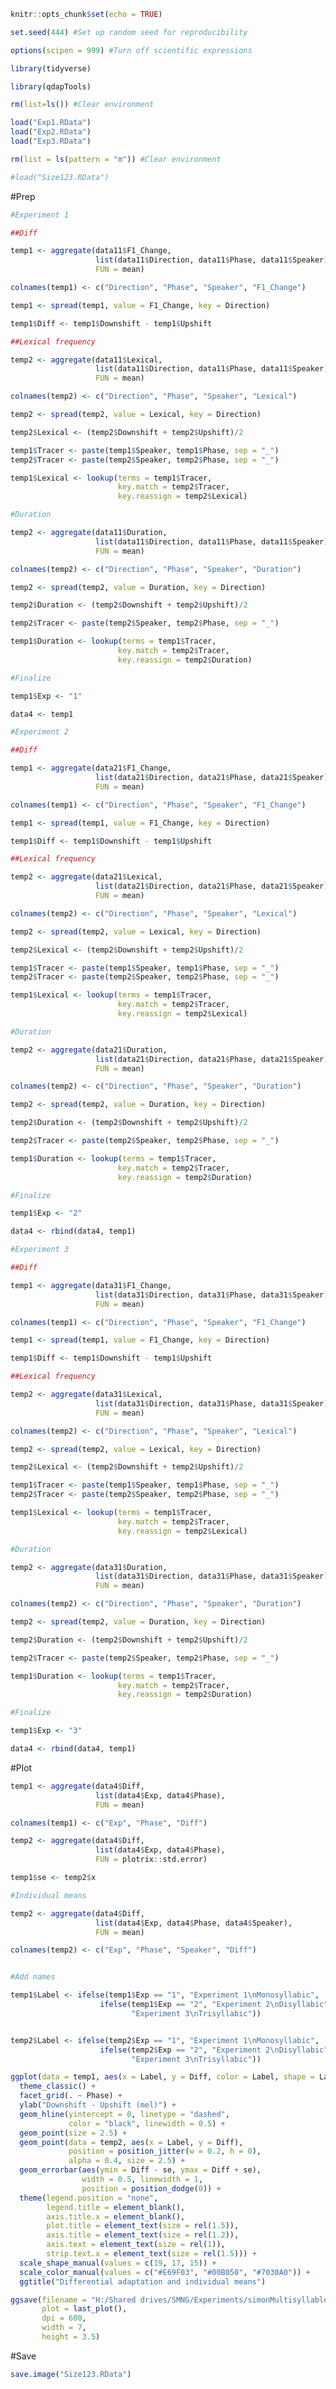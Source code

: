 

```r
knitr::opts_chunk$set(echo = TRUE)

set.seed(444) #Set up random seed for reproducibility

options(scipen = 999) #Turn off scientific expressions

library(tidyverse)

library(qdapTools)

rm(list=ls()) #Clear environment

load("Exp1.RData")
load("Exp2.RData")
load("Exp3.RData")

rm(list = ls(pattern = "m")) #Clear environment

#load("Size123.RData")
```

#Prep

```r
#Experiment 1

##Diff

temp1 <- aggregate(data11$F1_Change, 
                   list(data11$Direction, data11$Phase, data11$Speaker), 
                   FUN = mean) 

colnames(temp1) <- c("Direction", "Phase", "Speaker", "F1_Change")

temp1 <- spread(temp1, value = F1_Change, key = Direction)

temp1$Diff <- temp1$Downshift - temp1$Upshift

##Lexical frequency

temp2 <- aggregate(data11$Lexical, 
                   list(data11$Direction, data11$Phase, data11$Speaker), 
                   FUN = mean) 

colnames(temp2) <- c("Direction", "Phase", "Speaker", "Lexical")

temp2 <- spread(temp2, value = Lexical, key = Direction)

temp2$Lexical <- (temp2$Downshift + temp2$Upshift)/2

temp1$Tracer <- paste(temp1$Speaker, temp1$Phase, sep = "_")
temp2$Tracer <- paste(temp2$Speaker, temp2$Phase, sep = "_")

temp1$Lexical <- lookup(terms = temp1$Tracer, 
                        key.match = temp2$Tracer,
                        key.reassign = temp2$Lexical)

#Duration

temp2 <- aggregate(data11$Duration, 
                   list(data11$Direction, data11$Phase, data11$Speaker), 
                   FUN = mean) 

colnames(temp2) <- c("Direction", "Phase", "Speaker", "Duration")

temp2 <- spread(temp2, value = Duration, key = Direction)

temp2$Duration <- (temp2$Downshift + temp2$Upshift)/2

temp2$Tracer <- paste(temp2$Speaker, temp2$Phase, sep = "_")

temp1$Duration <- lookup(terms = temp1$Tracer, 
                        key.match = temp2$Tracer,
                        key.reassign = temp2$Duration)

#Finalize 

temp1$Exp <- "1"

data4 <- temp1
```

```r
#Experiment 2

##Diff

temp1 <- aggregate(data21$F1_Change, 
                   list(data21$Direction, data21$Phase, data21$Speaker), 
                   FUN = mean) 

colnames(temp1) <- c("Direction", "Phase", "Speaker", "F1_Change")

temp1 <- spread(temp1, value = F1_Change, key = Direction)

temp1$Diff <- temp1$Downshift - temp1$Upshift

##Lexical frequency

temp2 <- aggregate(data21$Lexical, 
                   list(data21$Direction, data21$Phase, data21$Speaker), 
                   FUN = mean) 

colnames(temp2) <- c("Direction", "Phase", "Speaker", "Lexical")

temp2 <- spread(temp2, value = Lexical, key = Direction)

temp2$Lexical <- (temp2$Downshift + temp2$Upshift)/2

temp1$Tracer <- paste(temp1$Speaker, temp1$Phase, sep = "_")
temp2$Tracer <- paste(temp2$Speaker, temp2$Phase, sep = "_")

temp1$Lexical <- lookup(terms = temp1$Tracer, 
                        key.match = temp2$Tracer,
                        key.reassign = temp2$Lexical)

#Duration

temp2 <- aggregate(data21$Duration, 
                   list(data21$Direction, data21$Phase, data21$Speaker), 
                   FUN = mean) 

colnames(temp2) <- c("Direction", "Phase", "Speaker", "Duration")

temp2 <- spread(temp2, value = Duration, key = Direction)

temp2$Duration <- (temp2$Downshift + temp2$Upshift)/2

temp2$Tracer <- paste(temp2$Speaker, temp2$Phase, sep = "_")

temp1$Duration <- lookup(terms = temp1$Tracer, 
                        key.match = temp2$Tracer,
                        key.reassign = temp2$Duration)

#Finalize 

temp1$Exp <- "2"

data4 <- rbind(data4, temp1)
```

```r
#Experiment 3

##Diff

temp1 <- aggregate(data31$F1_Change, 
                   list(data31$Direction, data31$Phase, data31$Speaker), 
                   FUN = mean) 

colnames(temp1) <- c("Direction", "Phase", "Speaker", "F1_Change")

temp1 <- spread(temp1, value = F1_Change, key = Direction)

temp1$Diff <- temp1$Downshift - temp1$Upshift

##Lexical frequency

temp2 <- aggregate(data31$Lexical, 
                   list(data31$Direction, data31$Phase, data31$Speaker), 
                   FUN = mean) 

colnames(temp2) <- c("Direction", "Phase", "Speaker", "Lexical")

temp2 <- spread(temp2, value = Lexical, key = Direction)

temp2$Lexical <- (temp2$Downshift + temp2$Upshift)/2

temp1$Tracer <- paste(temp1$Speaker, temp1$Phase, sep = "_")
temp2$Tracer <- paste(temp2$Speaker, temp2$Phase, sep = "_")

temp1$Lexical <- lookup(terms = temp1$Tracer, 
                        key.match = temp2$Tracer,
                        key.reassign = temp2$Lexical)

#Duration

temp2 <- aggregate(data31$Duration, 
                   list(data31$Direction, data31$Phase, data31$Speaker), 
                   FUN = mean) 

colnames(temp2) <- c("Direction", "Phase", "Speaker", "Duration")

temp2 <- spread(temp2, value = Duration, key = Direction)

temp2$Duration <- (temp2$Downshift + temp2$Upshift)/2

temp2$Tracer <- paste(temp2$Speaker, temp2$Phase, sep = "_")

temp1$Duration <- lookup(terms = temp1$Tracer, 
                        key.match = temp2$Tracer,
                        key.reassign = temp2$Duration)

#Finalize 

temp1$Exp <- "3"

data4 <- rbind(data4, temp1)
```

#Plot

```r
temp1 <- aggregate(data4$Diff, 
                   list(data4$Exp, data4$Phase), 
                   FUN = mean) 

colnames(temp1) <- c("Exp", "Phase", "Diff")

temp2 <- aggregate(data4$Diff, 
                   list(data4$Exp, data4$Phase), 
                   FUN = plotrix::std.error) 

temp1$se <- temp2$x

#Individual means

temp2 <- aggregate(data4$Diff, 
                   list(data4$Exp, data4$Phase, data4$Speaker), 
                   FUN = mean) 

colnames(temp2) <- c("Exp", "Phase", "Speaker", "Diff")


#Add names

temp1$Label <- ifelse(temp1$Exp == "1", "Experiment 1\nMonosyllabic",
                    ifelse(temp1$Exp == "2", "Experiment 2\nDisyllabic",
                           "Experiment 3\nTrisyllabic"))


temp2$Label <- ifelse(temp2$Exp == "1", "Experiment 1\nMonosyllabic",
                    ifelse(temp2$Exp == "2", "Experiment 2\nDisyllabic",
                           "Experiment 3\nTrisyllabic"))
```

```r
ggplot(data = temp1, aes(x = Label, y = Diff, color = Label, shape = Label)) + 
  theme_classic() + 
  facet_grid(. ~ Phase) +
  ylab("Downshift - Upshift (mel)") + 
  geom_hline(yintercept = 0, linetype = "dashed", 
             color = "black", linewidth = 0.5) + 
  geom_point(size = 2.5) + 
  geom_point(data = temp2, aes(x = Label, y = Diff), 
             position = position_jitter(w = 0.2, h = 0), 
             alpha = 0.4, size = 2.5) +
  geom_errorbar(aes(ymin = Diff - se, ymax = Diff + se), 
                width = 0.5, linewidth = 1,
                position = position_dodge(0)) + 
  theme(legend.position = "none", 
        legend.title = element_blank(), 
        axis.title.x = element_blank(),
        plot.title = element_text(size = rel(1.5)),
        axis.title = element_text(size = rel(1.2)),
        axis.text = element_text(size = rel(1)),
        strip.text.x = element_text(size = rel(1.5))) +
  scale_shape_manual(values = c(19, 17, 15)) +
  scale_color_manual(values = c("#E69F03", "#00B050", "#7030A0")) +
  ggtitle("Differential adaptation and individual means")

ggsave(filename = "H:/Shared drives/SMNG/Experiments/simonMultisyllable/Manuscript/PlotGen/6A.png",
       plot = last_plot(), 
       dpi = 600,
       width = 7,
       height = 3.5)
```

#Save
```r

save.image("Size123.RData")
```


